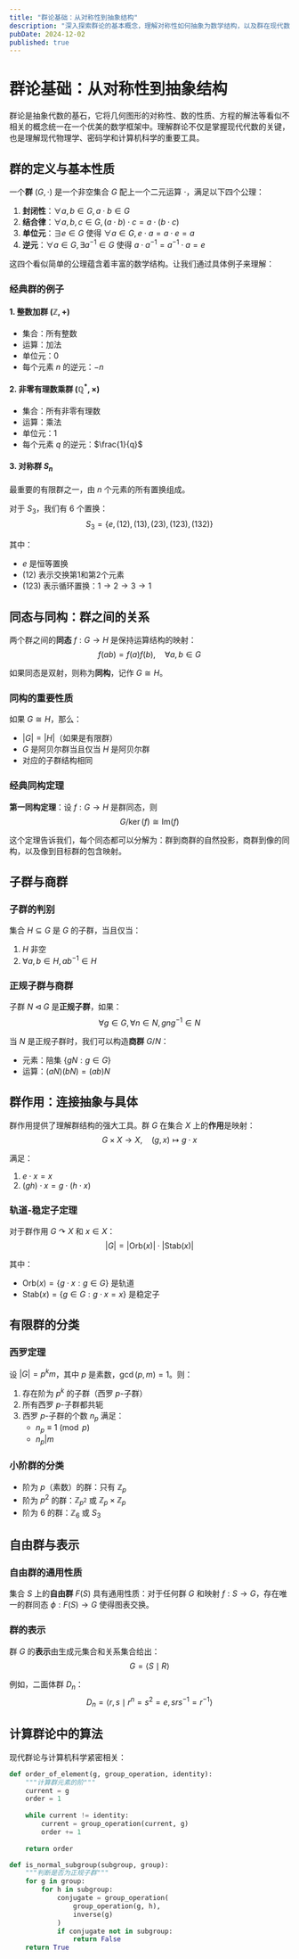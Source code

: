 ```yaml
---
title: "群论基础：从对称性到抽象结构"
description: "深入探索群论的基本概念，理解对称性如何抽象为数学结构，以及群在现代数学中的核心地位"
pubDate: 2024-12-02
published: true
---
```


# 群论基础：从对称性到抽象结构

群论是抽象代数的基石，它将几何图形的对称性、数的性质、方程的解法等看似不相关的概念统一在一个优美的数学框架中。理解群论不仅是掌握现代代数的关键，也是理解现代物理学、密码学和计算机科学的重要工具。

## 群的定义与基本性质

一个**群** $(G, \cdot)$ 是一个非空集合 $G$ 配上一个二元运算 $\cdot$，满足以下四个公理：

1. **封闭性**：$\forall a, b \in G, a \cdot b \in G$
2. **结合律**：$\forall a, b, c \in G, (a \cdot b) \cdot c = a \cdot (b \cdot c)$
3. **单位元**：$\exists e \in G$ 使得 $\forall a \in G, e \cdot a = a \cdot e = a$
4. **逆元**：$\forall a \in G, \exists a^{-1} \in G$ 使得 $a \cdot a^{-1} = a^{-1} \cdot a = e$

这四个看似简单的公理蕴含着丰富的数学结构。让我们通过具体例子来理解：

### 经典群的例子

#### 1. 整数加群 $(\mathbb{Z}, +)$
- 集合：所有整数
- 运算：加法
- 单位元：$0$
- 每个元素 $n$ 的逆元：$-n$

#### 2. 非零有理数乘群 $(\mathbb{Q}^*, \times)$
- 集合：所有非零有理数
- 运算：乘法
- 单位元：$1$
- 每个元素 $q$ 的逆元：$\frac{1}{q}$

#### 3. 对称群 $S_n$
最重要的有限群之一，由 $n$ 个元素的所有置换组成。

对于 $S_3$，我们有 6 个置换：
$$
S_3 = \{e, (12), (13), (23), (123), (132)\}
$$

其中：
- $e$ 是恒等置换
- $(12)$ 表示交换第1和第2个元素
- $(123)$ 表示循环置换：$1 \to 2 \to 3 \to 1$

## 同态与同构：群之间的关系

两个群之间的**同态** $f: G \to H$ 是保持运算结构的映射：
$$
f(ab) = f(a)f(b), \quad \forall a, b \in G
$$

如果同态是双射，则称为**同构**，记作 $G \cong H$。

### 同构的重要性质

如果 $G \cong H$，那么：
- $|G| = |H|$（如果是有限群）
- $G$ 是阿贝尔群当且仅当 $H$ 是阿贝尔群
- 对应的子群结构相同

### 经典同构定理

**第一同构定理**：设 $f: G \to H$ 是群同态，则
$$
G/\ker(f) \cong \text{Im}(f)
$$

这个定理告诉我们，每个同态都可以分解为：群到商群的自然投影，商群到像的同构，以及像到目标群的包含映射。

## 子群与商群

### 子群的判别

集合 $H \subseteq G$ 是 $G$ 的子群，当且仅当：
1. $H$ 非空
2. $\forall a, b \in H, ab^{-1} \in H$

### 正规子群与商群

子群 $N \triangleleft G$ 是**正规子群**，如果：
$$
\forall g \in G, \forall n \in N, gng^{-1} \in N
$$

当 $N$ 是正规子群时，我们可以构造**商群** $G/N$：
- 元素：陪集 $\{gN : g \in G\}$
- 运算：$(aN)(bN) = (ab)N$

## 群作用：连接抽象与具体

群作用提供了理解群结构的强大工具。群 $G$ 在集合 $X$ 上的**作用**是映射：
$$
G \times X \to X, \quad (g, x) \mapsto g \cdot x
$$

满足：
1. $e \cdot x = x$
2. $(gh) \cdot x = g \cdot (h \cdot x)$

### 轨道-稳定子定理

对于群作用 $G \curvearrowright X$ 和 $x \in X$：
$$
|G| = |\text{Orb}(x)| \cdot |\text{Stab}(x)|
$$

其中：
- $\text{Orb}(x) = \{g \cdot x : g \in G\}$ 是轨道
- $\text{Stab}(x) = \{g \in G : g \cdot x = x\}$ 是稳定子

## 有限群的分类

### 西罗定理

设 $|G| = p^k m$，其中 $p$ 是素数，$\gcd(p, m) = 1$。则：

1. 存在阶为 $p^k$ 的子群（西罗 $p$-子群）
2. 所有西罗 $p$-子群都共轭
3. 西罗 $p$-子群的个数 $n_p$ 满足：
   - $n_p \equiv 1 \pmod{p}$
   - $n_p | m$

### 小阶群的分类

- 阶为 $p$（素数）的群：只有 $\mathbb{Z}_p$
- 阶为 $p^2$ 的群：$\mathbb{Z}_{p^2}$ 或 $\mathbb{Z}_p \times \mathbb{Z}_p$
- 阶为 $6$ 的群：$\mathbb{Z}_6$ 或 $S_3$

## 自由群与表示

### 自由群的通用性质

集合 $S$ 上的**自由群** $F(S)$ 具有通用性质：对于任何群 $G$ 和映射 $f: S \to G$，存在唯一的群同态 $\phi: F(S) \to G$ 使得图表交换。

### 群的表示

群 $G$ 的**表示**由生成元集合和关系集合给出：
$$
G = \langle S \mid R \rangle
$$

例如，二面体群 $D_n$：
$$
D_n = \langle r, s \mid r^n = s^2 = e, srs^{-1} = r^{-1} \rangle
$$

## 计算群论中的算法

现代群论与计算机科学紧密相关：

```python
def order_of_element(g, group_operation, identity):
    """计算群元素的阶"""
    current = g
    order = 1
    
    while current != identity:
        current = group_operation(current, g)
        order += 1
        
    return order

def is_normal_subgroup(subgroup, group):
    """判断是否为正规子群"""
    for g in group:
        for h in subgroup:
            conjugate = group_operation(
                group_operation(g, h), 
                inverse(g)
            )
            if conjugate not in subgroup:
                return False
    return True
